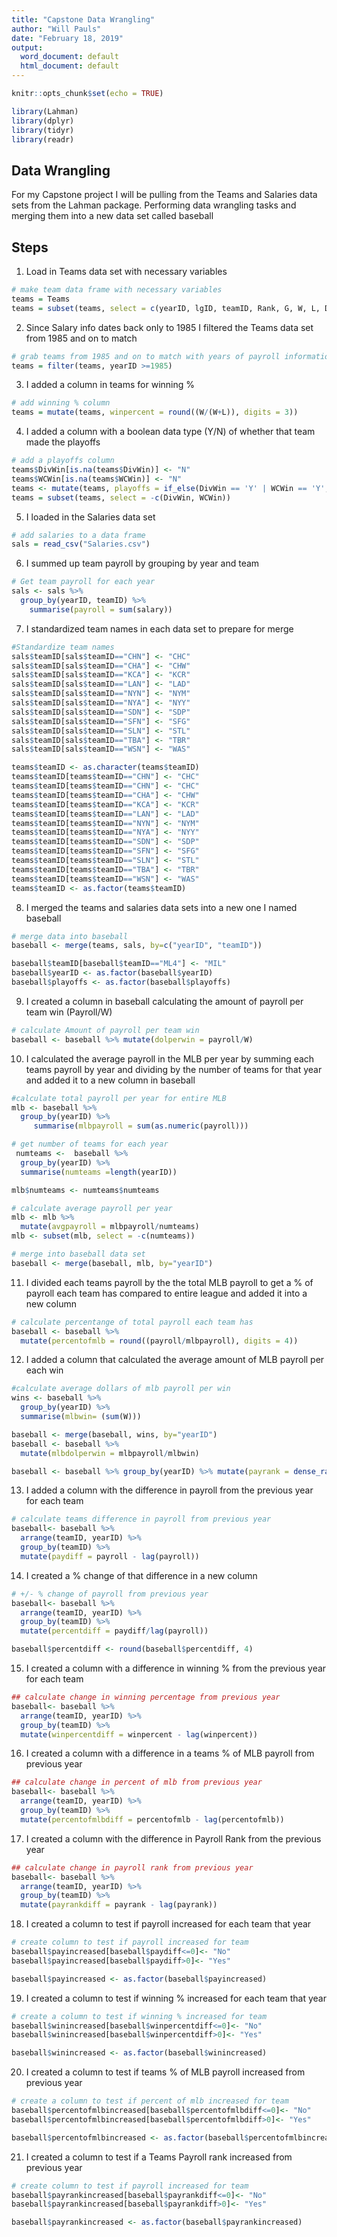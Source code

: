 ```yaml
---
title: "Capstone Data Wrangling"
author: "Will Pauls"
date: "February 18, 2019"
output:
  word_document: default
  html_document: default
---
```


```r
knitr::opts_chunk$set(echo = TRUE)
```
```r
library(Lahman)
library(dplyr)
library(tidyr)
library(readr)
```

## Data Wrangling  

For my Capstone project I will be pulling from the Teams and Salaries data sets from the Lahman package. Performing data wrangling tasks and merging them into a new data set called baseball

## Steps
1. Load in Teams data set with necessary variables
```r

# make team data frame with necessary variables
teams = Teams
teams = subset(teams, select = c(yearID, lgID, teamID, Rank, G, W, L, DivWin, WCWin)) 
```
2. Since Salary info dates back only to 1985 I filtered the Teams data set from 1985 and on to match 
```r
# grab teams from 1985 and on to match with years of payroll information
teams = filter(teams, yearID >=1985)
```
3. I added a column in teams for winning %
```r
# add winning % column
teams = mutate(teams, winpercent = round((W/(W+L)), digits = 3))
```
4. I added a column with a boolean data type (Y/N) of whether that team made the playoffs
```r
# add a playoffs column
teams$DivWin[is.na(teams$DivWin)] <- "N"
teams$WCWin[is.na(teams$WCWin)] <- "N"
teams <- mutate(teams, playoffs = if_else(DivWin == 'Y' | WCWin == 'Y', 'Y', 'N'))
teams = subset(teams, select = -c(DivWin, WCWin))
```
5. I loaded in the Salaries data set
```r
# add salaries to a data frame
sals = read_csv("Salaries.csv") 
```
6. I summed up team payroll by grouping by year and team
```r
# Get team payroll for each year
sals <- sals %>% 
  group_by(yearID, teamID) %>% 
    summarise(payroll = sum(salary))

```
7. I standardized team names in each data set to prepare for merge
```r
#Standardize team names 
sals$teamID[sals$teamID=="CHN"] <- "CHC"
sals$teamID[sals$teamID=="CHA"] <- "CHW"
sals$teamID[sals$teamID=="KCA"] <- "KCR"
sals$teamID[sals$teamID=="LAN"] <- "LAD"
sals$teamID[sals$teamID=="NYN"] <- "NYM"
sals$teamID[sals$teamID=="NYA"] <- "NYY"
sals$teamID[sals$teamID=="SDN"] <- "SDP"
sals$teamID[sals$teamID=="SFN"] <- "SFG"
sals$teamID[sals$teamID=="SLN"] <- "STL"
sals$teamID[sals$teamID=="TBA"] <- "TBR"
sals$teamID[sals$teamID=="WSN"] <- "WAS"

teams$teamID <- as.character(teams$teamID)
teams$teamID[teams$teamID=="CHN"] <- "CHC"
teams$teamID[teams$teamID=="CHN"] <- "CHC"
teams$teamID[teams$teamID=="CHA"] <- "CHW"
teams$teamID[teams$teamID=="KCA"] <- "KCR"
teams$teamID[teams$teamID=="LAN"] <- "LAD"
teams$teamID[teams$teamID=="NYN"] <- "NYM"
teams$teamID[teams$teamID=="NYA"] <- "NYY"
teams$teamID[teams$teamID=="SDN"] <- "SDP"
teams$teamID[teams$teamID=="SFN"] <- "SFG"
teams$teamID[teams$teamID=="SLN"] <- "STL"
teams$teamID[teams$teamID=="TBA"] <- "TBR"
teams$teamID[teams$teamID=="WSN"] <- "WAS"
teams$teamID <- as.factor(teams$teamID)
```
8. I merged the teams and salaries data sets into a new one I named baseball
```r
# merge data into baseball
baseball <- merge(teams, sals, by=c("yearID", "teamID"))

baseball$teamID[baseball$teamID=="ML4"] <- "MIL"
baseball$yearID <- as.factor(baseball$yearID)
baseball$playoffs <- as.factor(baseball$playoffs)
```
9. I created a column in baseball calculating the amount of payroll per team win (Payroll/W)
```r
# calculate Amount of payroll per team win
baseball <- baseball %>% mutate(dolperwin = payroll/W)
```
10. I calculated the average payroll in the MLB per year by summing each teams payroll by year and dividing by the number of teams for that year and added it to a new column in baseball
```r
#calculate total payroll per year for entire MLB
mlb <- baseball %>% 
  group_by(yearID) %>% 
     summarise(mlbpayroll = sum(as.numeric(payroll)))

# get number of teams for each year
 numteams <-  baseball %>% 
  group_by(yearID) %>%
  summarise(numteams =length(yearID))

mlb$numteams <- numteams$numteams

# calculate average payroll per year
mlb <- mlb %>% 
  mutate(avgpayroll = mlbpayroll/numteams)
mlb <- subset(mlb, select = -c(numteams))

# merge into baseball data set
baseball <- merge(baseball, mlb, by="yearID")
```
11. I divided each teams payroll by the the total MLB payroll to get a % of payroll each team has compared to entire league and added it into a new column
```r
# calculate percentange of total payroll each team has
baseball <- baseball %>% 
  mutate(percentofmlb = round((payroll/mlbpayroll), digits = 4))

```
12. I added a column that calculated the average amount of MLB payroll per each win
```r
#calculate average dollars of mlb payroll per win
wins <- baseball %>% 
  group_by(yearID) %>% 
  summarise(mlbwin= (sum(W)))

baseball <- merge(baseball, wins, by="yearID")
baseball <- baseball %>% 
  mutate(mlbdolperwin = mlbpayroll/mlbwin)

baseball <- baseball %>% group_by(yearID) %>% mutate(payrank = dense_rank((desc(payroll))))

```
13. I added a column with the difference in payroll from the previous year for each team
```r
# calculate teams difference in payroll from previous year
baseball<- baseball %>%
  arrange(teamID, yearID) %>%
  group_by(teamID) %>%
  mutate(paydiff = payroll - lag(payroll)) 
```
14. I created a % change of that difference in a new column
```r
# +/- % change of payroll from previous year
baseball<- baseball %>%
  arrange(teamID, yearID) %>%
  group_by(teamID) %>%
  mutate(percentdiff = paydiff/lag(payroll)) 

baseball$percentdiff <- round(baseball$percentdiff, 4)
```
15. I created a column with a difference in winning % from the previous year for each team
```r
## calculate change in winning percentage from previous year
baseball<- baseball %>%
  arrange(teamID, yearID) %>%
  group_by(teamID) %>%
  mutate(winpercentdiff = winpercent - lag(winpercent)) 
```
16. I created a column with a difference in a teams % of MLB payroll from previous year
```r
## calculate change in percent of mlb from previous year
baseball<- baseball %>%
  arrange(teamID, yearID) %>%
  group_by(teamID) %>%
  mutate(percentofmlbdiff = percentofmlb - lag(percentofmlb)) 
```
17. I created a column with the difference in Payroll Rank from the previous year
```r
## calculate change in payroll rank from previous year
baseball<- baseball %>%
  arrange(teamID, yearID) %>%
  group_by(teamID) %>%
  mutate(payrankdiff = payrank - lag(payrank)) 
```
18. I created a column to test if payroll increased for each team that year
```r
# create column to test if payroll increased for team
baseball$payincreased[baseball$paydiff<=0]<- "No"
baseball$payincreased[baseball$paydiff>0]<- "Yes"

baseball$payincreased <- as.factor(baseball$payincreased)
```
19. I created a column to test if winning % increased for each team that year
```r
# create a column to test if winning % increased for team
baseball$winincreased[baseball$winpercentdiff<=0]<- "No"
baseball$winincreased[baseball$winpercentdiff>0]<- "Yes"

baseball$winincreased <- as.factor(baseball$winincreased)
```
20. I created a column to test if teams % of MLB payroll increased from previous year
```r
# create a column to test if percent of mlb increased for team
baseball$percentofmlbincreased[baseball$percentofmlbdiff<=0]<- "No"
baseball$percentofmlbincreased[baseball$percentofmlbdiff>0]<- "Yes"

baseball$percentofmlbincreased <- as.factor(baseball$percentofmlbincreased)
```
21. I created a column to test if a Teams Payroll rank increased from previous year
```r
# create column to test if payroll increased for team
baseball$payrankincreased[baseball$payrankdiff<=0]<- "No"
baseball$payrankincreased[baseball$payrankdiff>0]<- "Yes"

baseball$payrankincreased <- as.factor(baseball$payrankincreased)
```